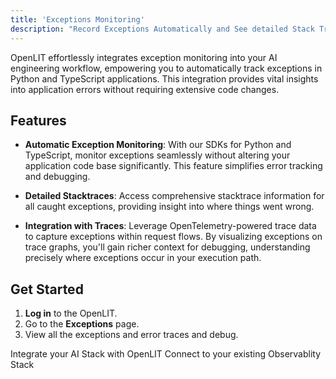 ```yaml
---
title: 'Exceptions Monitoring'
description: "Record Exceptions Automatically and See detailed Stack Traces"
---
```


OpenLIT effortlessly integrates exception monitoring into your AI engineering workflow, empowering you to automatically track exceptions in Python and TypeScript applications. This integration provides vital insights into application errors without requiring extensive code changes.

## Features

- **Automatic Exception Monitoring**: With our SDKs for Python and TypeScript, monitor exceptions seamlessly without altering your application code base significantly. This feature simplifies error tracking and debugging.

- **Detailed Stacktraces**: Access comprehensive stacktrace information for all caught exceptions, providing insight into where things went wrong.

- **Integration with Traces**: Leverage OpenTelemetry-powered trace data to capture exceptions within request flows. By visualizing exceptions on trace graphs, you'll gain richer context for debugging, understanding precisely where exceptions occur in your execution path.

## Get Started

1. **Log in** to the OpenLIT.
2. Go to the **Exceptions** page.
3. View all the exceptions and error traces and debug.

<CardGroup cols={2}>
<Card title="Integrations" href="/latest/sdk/integrations/overview" icon='circle-nodes'>
Integrate your AI Stack with OpenLIT 
</Card>
<Card title="Connections" href="/latest/sdk/destinations/overview" icon='link'>
Connect to your existing Observablity Stack
</Card>
</CardGroup>